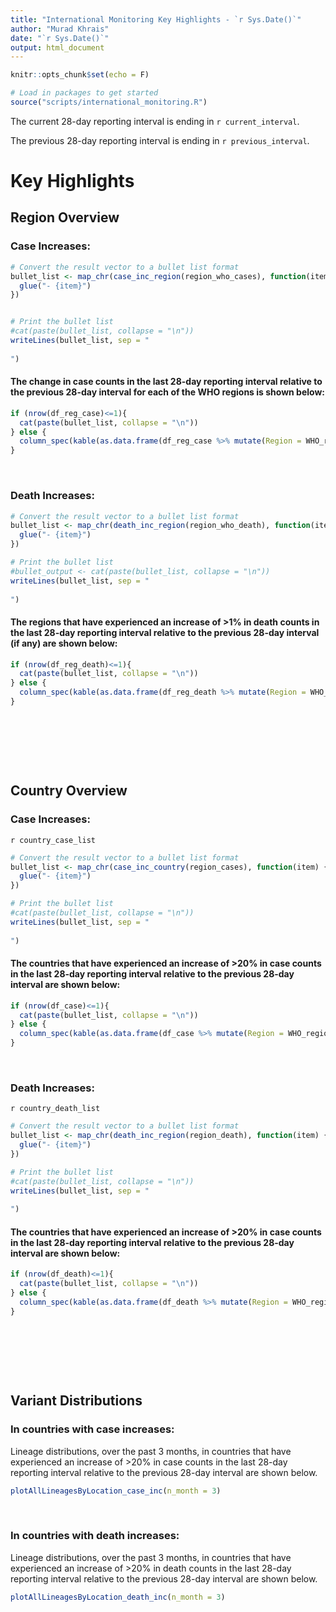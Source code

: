 ---
title: "International Monitoring Key Highlights - `r Sys.Date()`"
author: "Murad Khrais"
date: "`r Sys.Date()`"
output: html_document
---

```{r setup, include=FALSE}
knitr::opts_chunk$set(echo = F)

# Load in packages to get started
source("scripts/international_monitoring.R")
```



The current 28-day reporting interval is ending in `r current_interval`.

The previous 28-day reporting interval is ending in `r previous_interval`.

# Key Highlights{.tabset}

## Region Overview

### Case Increases:

```{r, results='asis'}
# Convert the result vector to a bullet list format
bullet_list <- map_chr(case_inc_region(region_who_cases), function(item) {
  glue("- {item}")
})


# Print the bullet list
#cat(paste(bullet_list, collapse = "\n"))
writeLines(bullet_list, sep = "
           
")
```

#### The change in case counts in the last 28-day reporting interval relative to the previous 28-day interval for each of the WHO regions is shown below:

```{r message=FALSE, , echo=FALSE}
if (nrow(df_reg_case)<=1){
  cat(paste(bullet_list, collapse = "\n"))
} else {
  column_spec(kable(as.data.frame(df_reg_case %>% mutate(Region = WHO_region, Cases = Cases_quadriweekly, Cases_prev = Cases_PreviousWeek, Perc_chng = case_perc_change) %>% select(Cases, Cases_prev, Perc_chng)), col.names = c("Region", "Cases", "Prior Cases", "% Change"), format = "html", align = "lccr"), column = 1:4, width = "3cm")
}

```

$~$
$~$

### Death Increases:

```{r, results='asis'}
# Convert the result vector to a bullet list format
bullet_list <- map_chr(death_inc_region(region_who_death), function(item) {
  glue("- {item}")
})

# Print the bullet list
#bullet_output <- cat(paste(bullet_list, collapse = "\n"))
writeLines(bullet_list, sep = "
           
")
```

#### The regions that have experienced an increase of \>1% in death counts in the last 28-day reporting interval relative to the previous 28-day interval (if any) are shown below:

```{r message=FALSE,  echo=FALSE, warning=FALSE}
if (nrow(df_reg_death)<=1){
  cat(paste(bullet_list, collapse = "\n"))
} else {
  column_spec(kable(as.data.frame(df_reg_death %>% mutate(Region = WHO_region, Deaths = Deaths_quadriweekly, Deaths_prev = Deaths_PreviousWeek, Perc_chng = death_perc_change) %>% select(Deaths, Deaths_prev, Perc_chng)), col.names = c("Region", "Deaths", "Prior Deaths", "% Change"), format = "html", align = "lccr"), column = 1:4, width = "3cm")
}
```

$~$

$~$

$~$

## Country Overview

### Case Increases:

`r country_case_list`

```{r message=FALSE, warning=FALSE, results='asis'}
# Convert the result vector to a bullet list format
bullet_list <- map_chr(case_inc_country(region_cases), function(item) {
  glue("- {item}")
})

# Print the bullet list
#cat(paste(bullet_list, collapse = "\n"))
writeLines(bullet_list, sep = "
           
")
```

#### The countries that have experienced an increase of \>20% in case counts in the last 28-day reporting interval relative to the previous 28-day interval are shown below:

```{r , echo=FALSE}
if (nrow(df_case)<=1){
  cat(paste(bullet_list, collapse = "\n"))
} else {
  column_spec(kable(as.data.frame(df_case %>% mutate(Region = WHO_region, Cases = Cases_quadriweekly, Cases_prev = Cases_PreviousWeek, Perc_chng = case_perc_change) %>% select(Country, Region, Cases, Cases_prev, Perc_chng)), col.names = c("Country", "Region", "Cases", "Prior Cases", "% Change"), format = "html", align = "lcccr"), column = 1:5, width = "4cm")
}
```

$~$
$~$

### Death Increases:

`r country_death_list`

```{r message=FALSE, warning=FALSE, results='asis'}
# Convert the result vector to a bullet list format
bullet_list <- map_chr(death_inc_region(region_death), function(item) {
  glue("- {item}")
})

# Print the bullet list
#cat(paste(bullet_list, collapse = "\n"))
writeLines(bullet_list, sep = "
           
")
```

#### The countries that have experienced an increase of \>20% in case counts in the last 28-day reporting interval relative to the previous 28-day interval are shown below:

```{r, echo=FALSE}
if (nrow(df_death)<=1){
  cat(paste(bullet_list, collapse = "\n"))
} else {
  column_spec(kable(as.data.frame(df_death %>% mutate(Region = WHO_region, Deaths = Deaths_quadriweekly, Deaths_prev = Deaths_PreviousWeek, Perc_chng = death_perc_change) %>% select(Country, Region, Deaths, Deaths_prev, Perc_chng)), col.names = c("Country", "Region", "Cases", "Prior Cases", "% Change"), format = "html", align = "lcccr"), column = 1:5, width = "4cm")
}
```

$~$

$~$

$~$

## Variant Distributions

### In countries with case increases:

Lineage distributions, over the past 3 months, in countries that have experienced an increase of \>20% in case counts in the last 28-day reporting interval relative to the previous 28-day interval are shown below.

```{r echo=FALSE, message=FALSE, warning=FALSE, results='hide'}
plotAllLineagesByLocation_case_inc(n_month = 3)
```

$~$
$~$

### In countries with death increases:

Lineage distributions, over the past 3 months, in countries that have experienced an increase of \>20% in death counts in the last 28-day reporting interval relative to the previous 28-day interval are shown below.

```{r echo=FALSE, message=FALSE, warning=FALSE, results = 'hide'}
plotAllLineagesByLocation_death_inc(n_month = 3)
```
